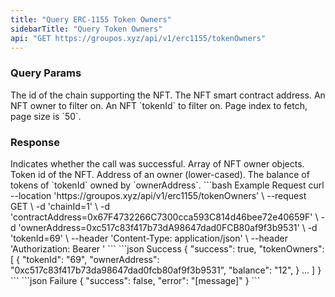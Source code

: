 ```yaml
---
title: "Query ERC-1155 Token Owners"
sidebarTitle: "Query Token Owners"
api: "GET https://groupos.xyz/api/v1/erc1155/tokenOwners"
---
```


### Query Params

<ParamField query="chainId" type="number" required>
  The id of the chain supporting the NFT.
</ParamField>
<ParamField query="contractAddress" type="string" required>
  The NFT smart contract address.
</ParamField>
<ParamField query="ownerAddress" type="string" optional>
  An NFT owner to filter on.
</ParamField>
<ParamField query="tokenId" type="string" optional>
  An NFT `tokenId` to filter on.
</ParamField>
<ParamField query="page" type="number" optional>
  Page index to fetch, page size is `50`.
</ParamField>

### Response

<ResponseField name="success" type="boolean">
  Indicates whether the call was successful.
</ResponseField>
<ResponseField name="tokenOwners" type="object[]">
  Array of NFT owner objects.
  <Expandable title="object">
    <ResponseField name="tokenId" type="string">
      Token id of the NFT.
    </ResponseField>
    <ResponseField name="ownerAddress" type="string">
      Address of an owner (lower-cased).
    </ResponseField>
    <ResponseField name="balance" type="string">
      The balance of tokens of `tokenId` owned by `ownerAddress`.
    </ResponseField>
  </Expandable>
</ResponseField>

<RequestExample>
  ```bash Example Request
  curl --location 'https://groupos.xyz/api/v1/erc1155/tokenOwners' \
  --request GET \
  -d 'chainId=1' \
  -d 'contractAddress=0x67F4732266C7300cca593C814d46bee72e40659F' \
  -d 'ownerAddress=0xc517c83f417b73dA98647dad0FCB80af9f3b9531' \
  -d 'tokenId=69' \
  --header 'Content-Type: application/json' \
  --header 'Authorization: Bearer <token>'
  ```
</RequestExample>

<ResponseExample>
  ```json Success
  {
    "success": true,
    "tokenOwners": [
      {
        "tokenId": "69",
        "ownerAddress": "0xc517c83f417b73da98647dad0fcb80af9f3b9531",
        "balance": "12",
      }
      ...
    ]
  }
  ```
  ```json Failure
  {
    "success": false,
    "error": "[message]"
  }
  ```
</ResponseExample>
